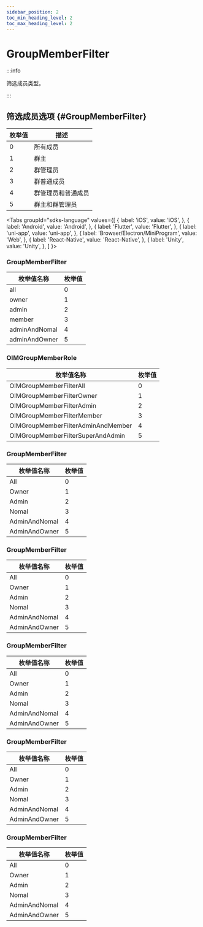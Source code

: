 ```yaml
---
sidebar_position: 2
toc_min_heading_level: 2
toc_max_heading_level: 2
---
```


# GroupMemberFilter

:::info

筛选成员类型。

:::

## 筛选成员选项 {#GroupMemberFilter}

| 枚举值 | 描述               |
| ------ | ------------------ |
| 0      | 所有成员           |
| 1      | 群主               |
| 2      | 群管理员           |
| 3      | 群普通成员         |
| 4      | 群管理员和普通成员 |
| 5      | 群主和群管理员       |

<Tabs
groupId="sdks-language"
values={[
{ label: 'iOS', value: 'iOS', },
{ label: 'Android', value: 'Android', },
{ label: 'Flutter', value: 'Flutter', },
{ label: 'uni-app', value: 'uni-app', },
{ label: 'Browser/Electron/MiniProgram', value: 'Web', },
{ label: 'React-Native', value: 'React-Native', },
{ label: 'Unity', value: 'Unity', },
]
}>

<TabItem value="Flutter">

### GroupMemberFilter

| 枚举值名称    | 枚举值 |
| ------------- | ------ |
| all           | 0      |
| owner         | 1      |
| admin         | 2      |
| member        | 3      |
| adminAndNomal | 4      |
| adminAndOwner | 5      |

</TabItem>

<TabItem value="iOS">

### OIMGroupMemberRole

| 枚举值名称                         | 枚举值 |
| ---------------------------------- | ------ |
| OIMGroupMemberFilterAll            | 0      |
| OIMGroupMemberFilterOwner          | 1      |
| OIMGroupMemberFilterAdmin          | 2      |
| OIMGroupMemberFilterMember         | 3      |
| OIMGroupMemberFilterAdminAndMember | 4      |
| OIMGroupMemberFilterSuperAndAdmin  | 5      |

</TabItem>

<TabItem value="Android">

### GroupMemberFilter

| 枚举值名称    | 枚举值 |
| ------------- | ------ |
| All           | 0      |
| Owner         | 1      |
| Admin         | 2      |
| Nomal         | 3      |
| AdminAndNomal | 4      |
| AdminAndOwner | 5      |

</TabItem>

<TabItem value="Web">

### GroupMemberFilter

| 枚举值名称    | 枚举值 |
| ------------- | ------ |
| All           | 0      |
| Owner         | 1      |
| Admin         | 2      |
| Nomal         | 3      |
| AdminAndNomal | 4      |
| AdminAndOwner | 5      |

</TabItem>

<TabItem value="uni-app">

### GroupMemberFilter

| 枚举值名称    | 枚举值 |
| ------------- | ------ |
| All           | 0      |
| Owner         | 1      |
| Admin         | 2      |
| Nomal         | 3      |
| AdminAndNomal | 4      |
| AdminAndOwner | 5      |

</TabItem>

<TabItem value="React-Native">

### GroupMemberFilter

| 枚举值名称    | 枚举值 |
| ------------- | ------ |
| All           | 0      |
| Owner         | 1      |
| Admin         | 2      |
| Nomal         | 3      |
| AdminAndNomal | 4      |
| AdminAndOwner | 5      |

</TabItem>

<TabItem value="Unity">

### GroupMemberFilter

| 枚举值名称    | 枚举值 |
| ------------- | ------ |
| All           | 0      |
| Owner         | 1      |
| Admin         | 2      |
| Nomal         | 3      |
| AdminAndNomal | 4      |
| AdminAndOwner | 5      |

</TabItem>

</Tabs>
